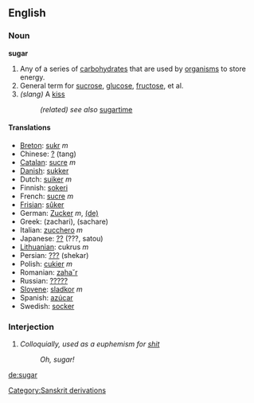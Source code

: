 ==English==
===Noun===
'''sugar'''

#Any of a series of [[carbohydrate]]s that are used by [[organism]]s to store energy.
#General term for [[sucrose]], [[glucose]], [[fructose]], et al.
# ''(slang)'' A [[kiss]]
#: ''(related) see also'' [[sugartime]]

==== Translations ====

* [[Breton]]: [[sukr]] ''m''
* Chinese: [[?]] (tang)
* [[Catalan]]: [[sucre]] ''m''
* [[Danish]]: [[sukker]]
* Dutch: [[suiker]] ''m''
* Finnish: [[sokeri]]
* French: [[sucre]] ''m''
* [[Frisian]]: [[sûker]]
* German: [[Zucker]] ''m'', [[:de:Zucker|(de)]]
* Greek: (zachari), (sachare)
* Italian: [[zucchero]] ''m''
* Japanese: [[??]] (???, satou)
* [[Lithuanian]]: cukrus ''m''
* Persian: [[???]] (shekar)
* Polish: [[cukier]] ''m''
* Romanian: [[zaha˘r]]
* Russian: [[?????]]
* [[Slovene]]: [[sladkor]] ''m''
* Spanish: [[azúcar]]
* Swedish: [[socker]]

=== Interjection ===
# ''Colloquially, used as a euphemism for [[shit]]''
#: ''Oh, sugar!''

[[de:sugar]]
[[Category:Sanskrit derivations]]